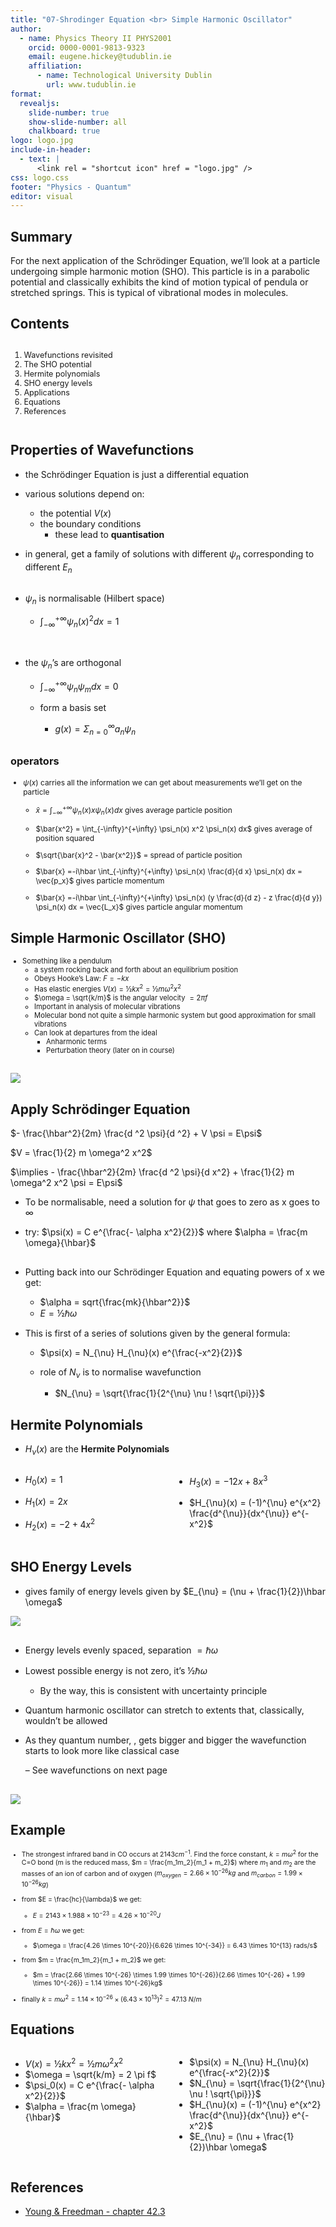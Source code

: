 ```yaml
---
title: "07-Shrodinger Equation <br> Simple Harmonic Oscillator"
author:
  - name: Physics Theory II PHYS2001
    orcid: 0000-0001-9813-9323
    email: eugene.hickey@tudublin.ie
    affiliation: 
      - name: Technological University Dublin
        url: www.tudublin.ie
format:
  revealjs:
    slide-number: true
    show-slide-number: all
    chalkboard: true
logo: logo.jpg
include-in-header:
  - text: |
      <link rel = "shortcut icon" href = "logo.jpg" />
css: logo.css
footer: "Physics - Quantum"
editor: visual
---
```


## Summary

For the next application of the Schrödinger Equation, we'll look at a particle undergoing simple harmonic motion (SHO). This particle is in a parabolic potential and classically exhibits the kind of motion typical of pendula or stretched springs. This is typical of vibrational modes in molecules.

## Contents

:::::::: columns
:::: {.column width="100%"}
::: {style="font-size: 90%;"}
1.  Wavefunctions revisited
2.  The SHO potential
3.  Hermite polynomials
4.  SHO energy levels
5.  Applications
6.  Equations
7.  References
:::
::::

::: {.column width="00%"}
:::

:::: {.column width="40%"}
::: {style="font-size: 90%;"}
:::
::::
::::::::

## Properties of Wavefunctions

-   the Schrödinger Equation is just a differential equation

-   various solutions depend on:

    -   the potential $V(x)$
    -   the boundary conditions
        -   these lead to **quantisation**

-   in general, get a family of solutions with different $\psi_n$ corresponding to different $E_n$

## 

-   $\psi_n$ is normalisable (Hilbert space)

    -   $\int_{-\infty}^{+\infty} \psi_n(x)^2 dx = 1$

<br>

-   the $\psi_n$'s are orthogonal

    -   $\int_{-\infty}^{+\infty} \psi_n \psi_m dx = 0$

    -   form a basis set

        -   $g(x) = \Sigma_{n=0}^\infty a_n \psi_n$

## 

### operators

::: {style="font-size: 85%;"}
-   $\psi(x)$ carries all the information we can get about measurements we'll get on the particle

    -   $\bar{x} = \int_{-\infty}^{+\infty} \psi_n(x) x \psi_n(x) dx$ gives average particle position

    -   $\bar{x^2} = \int_{-\infty}^{+\infty} \psi_n(x) x^2 \psi_n(x) dx$ gives average of position squared

    -   $\sqrt{\bar{x}^2 - \bar{x^2}}$ = spread of particle position

    -   $\bar{x} =-i\hbar \int_{-\infty}^{+\infty} \psi_n(x)  \frac{d}{d x} \psi_n(x) dx = \vec{p_x}$ gives particle momentum

    -   $\bar{x} =-i\hbar \int_{-\infty}^{+\infty} \psi_n(x)  (y \frac{d}{d z} - z \frac{d}{d y}) \psi_n(x) dx = \vec{L_x}$ gives particle angular momentum
:::

## Simple Harmonic Oscillator (SHO)

::: {style="font-size: 80%;"}
-   Something like a pendulum
    -   a system rocking back and forth about an equilibrium position
    -   Obeys Hooke’s Law: $F=-kx$
    -   Has elastic energies $V(x) = ½ kx^2 = ½ m \omega ^2x^2$
    -   $\omega = \sqrt{k/m}$ is the angular velocity $= 2 \pi f$
    -   Important in analysis of molecular vibrations
    -   Molecular bond not quite a simple harmonic system but good approximation for small vibrations
    -   Can look at departures from the ideal
        -   Anharmonic terms
        -   Perturbation theory (later on in course)
:::

## 

![](images/sho-potential.png)

## Apply Schrödinger Equation

$- \frac{\hbar^2}{2m} \frac{d ^2 \psi}{d ^2} + V \psi = E\psi$

$V = \frac{1}{2} m \omega^2 x^2$

$\implies - \frac{\hbar^2}{2m} \frac{d ^2 \psi}{d x^2} + \frac{1}{2} m \omega^2 x^2 \psi = E\psi$

-   To be normalisable, need a solution for $\psi$ that goes to zero as x goes to $\infty$

-   try: $\psi(x) = C e^{\frac{- \alpha x^2}{2}}$ where $\alpha = \frac{m \omega}{\hbar}$

## 

-   Putting back into our Schrödinger Equation and equating powers of x we get:

    -   $\alpha = sqrt{\frac{mk}{\hbar^2}}$
    -   $E = ½ \hbar \omega$

-   This is first of a series of solutions given by the general formula:

    -   $\psi(x) = N_{\nu} H_{\nu}(x) e^{\frac{-x^2}{2}}$

    -   role of $N_{\nu}$ is to normalise wavefunction

        -   $N_{\nu} = \sqrt{\frac{1}{2^{\nu} \nu ! \sqrt{\pi}}}$

## Hermite Polynomials

-   $H_{\nu}(x)$ are the **Hermite Polynomials**

::::: columns
::: {.column width="50%"}
-   $H_0(x) = 1$

-   $H_1(x) = 2x$

-   $H_2(x) = -2 + 4x^2$
:::

::: {.column width="50%"}
-   $H_3(x) = -12x + 8x^3$

-   $H_{\nu}(x) = (-1)^{\nu} e^{x^2} \frac{d^{\nu}}{dx^{\nu}} e^{-x^2}$
:::
:::::

## SHO Energy Levels

-   gives family of energy levels given by $E_{\nu} = (\nu + \frac{1}{2})\hbar \omega$

![](images/sho-energy-levels.png)

## 

-   Energy levels evenly spaced, separation $= \hbar \omega$

-   Lowest possible energy is not zero, it’s $½\hbar \omega$

    -   By the way, this is consistent with uncertainty principle

-   Quantum harmonic oscillator can stretch to extents that, classically, wouldn’t be allowed

-   As they quantum number, , gets bigger and bigger the wavefunction starts to look more like classical case

    – See wavefunctions on next page

## 

![](images/sho-wavefunction.png)

## Example

::: {style="font-size: 75%;"}

- The strongest infrared band in CO occurs at $2143cm^{-1}$. Find the force constant, $k=m \omega^2$ for the C=O bond (m is the reduced mass, $m = \frac{m_1m_2}{m_1 + m_2}$) where $m_1$ and $m_2$ are the masses of an ion of carbon and of oxygen ($m_{oxygen} = 2.66 \times 10^{-26}kg$ and $m_{carbon} = 1.99 \times 10^{-26}kg$)

- from $E = \frac{hc}{\lambda}$ we get:

    - $E = 2143 \times 1.988 \times 10^{-23} = 4.26 \times 10^{-20}J$

- from $E = \hbar \omega$ we get:

    - $\omega =  \frac{4.26 \times 10^{-20}}{6.626 \times 10^{-34}} = 6.43 \times 10^{13} rads/s$
    
- from $m = \frac{m_1m_2}{m_1 + m_2}$ we get:

    - $m = \frac{2.66 \times 10^{-26} \times 1.99 \times 10^{-26}}{2.66 \times 10^{-26} + 1.99 \times 10^{-26}} = 1.14 \times 10^{-26}kg$ 

- finally $k=m \omega^2 = 1.14 \times 10^{-26} \times (6.43 \times 10^{13})^2 = 47.13\:N/m$


:::

## Equations

::::: columns
::: {.column width="50%"}
-   $V(x) = ½ kx^2 = ½ m \omega ^2x^2$
-   $\omega = \sqrt{k/m} = 2 \pi f$
-   $\psi_0(x) = C e^{\frac{- \alpha x^2}{2}}$
-   $\alpha = \frac{m \omega}{\hbar}$
:::

::: {.column width="50%"}
-   $\psi(x) = N_{\nu} H_{\nu}(x) e^{\frac{-x^2}{2}}$
-   $N_{\nu} = \sqrt{\frac{1}{2^{\nu} \nu ! \sqrt{\pi}}}$
-   $H_{\nu}(x) = (-1)^{\nu} e^{x^2} \frac{d^{\nu}}{dx^{\nu}} e^{-x^2}$
-   $E_{\nu} = (\nu + \frac{1}{2})\hbar \omega$
:::
:::::

## References

-   [Young & Freedman - chapter 42.3](https://ebookcentral.proquest.com/lib/tudublin/reader.action?docID=5853694&ppg=1445){target="_blank"}
